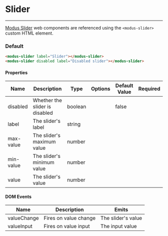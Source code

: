 # Slider
---

[Modus Slider](https://modus.trimble.com/components/sliders/) web components are referenced using the `<modus-slider>` custom HTML element.

### Default
<modus-slider label="Slider"></modus-slider>

<modus-slider disabled label="Disabled slider"></modus-slider>

```html
<modus-slider label="Slider"></modus-slider>
<modus-slider disabled label="Disabled slider"></modus-slider>
```

<section>
  <h4>Properties</h4>
  <table>
    <thead>
    <tr>
      <th>Name</th>
      <th>Description</th>
      <th>Type</th>
      <th>Options</th>
      <th>Default Value</th>
      <th>Required</th>
    </tr>
    </thead>
    <tbody>
    <tr>
      <td>disabled</td>
      <td>Whether the slider is disabled</td>
      <td>boolean</td>
      <td></td>
      <td>false</td>
      <td></td>
    </tr>
    <tr>
      <td>label</td>
      <td>The slider's label</td>
      <td>string</td>
      <td></td>
      <td></td>
      <td></td>
    </tr>
    <tr>
      <td>max-value</td>
      <td>The slider's maximum value</td>
      <td>number</td>
      <td></td>
      <td></td>
      <td></td>
    </tr>
    <tr>
      <td>min-value</td>
      <td>The slider's minimum value</td>
      <td>number</td>
      <td></td>
      <td></td>
      <td></td>
    </tr>
    <tr>
      <td>value</td>
      <td>The slider's value</td>
      <td>number</td>
      <td></td>
      <td></td>
      <td></td>
    </tr>
    </tbody>
  </table>
</section>

<section>
  <h4>DOM Events</h4>
  <table>
    <thead>
    <tr>
      <th>Name</th>
      <th>Description</th>
      <th>Emits</th>
    </tr>
    </thead>
    <tbody>
    <tr>
      <td>valueChange</td>
      <td>Fires on value change</td>
      <td>The slider's value</td>
    </tr>
    <tr>
      <td>valueInput</td>
      <td>Fires on value input</td>
      <td>The input value</td>
    </tr>
    </tbody>
  </table>
</section>

